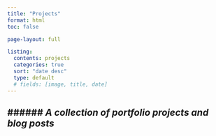 ```yaml
---
title: "Projects"
format: html
toc: false

page-layout: full

listing:
  contents: projects
  categories: true
  sort: "date desc"
  type: default
  # fields: [image, title, date]
---
```


###### <i>A collection of portfolio projects and blog posts</i>
---